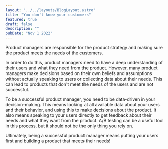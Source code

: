 ```yaml
---
layout: "../../layouts/BlogLayout.astro"
title: "You don't know your customers"
featured: true
draft: false
description: ""
pubDate: "Nov 1 2022"
---
```


Product managers are responsible for the product strategy and making sure the product meets the needs of the customers.

In order to do this, product managers need to have a deep understanding of their users and what they need from the product. However, many product managers make decisions based on their own beliefs and assumptions without actually speaking to users or collecting data about their needs. This can lead to products that don't meet the needs of the users and are not successful.

To be a successful product manager, you need to be data-driven in your decision-making. This means looking at all available data about your users and their behavior, and using this to make decisions about the product. It also means speaking to your users directly to get feedback about their needs and what they want from the product. A/B testing can be a useful tool in this process, but it should not be the only thing you rely on.

Ultimately, being a successful product manager means putting your users first and building a product that meets their needs!
